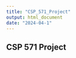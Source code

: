 ---
title: "CSP_571_Project"
output: html_document
date: "2024-04-1"
---

## CSP 571 Project

```{}

```


